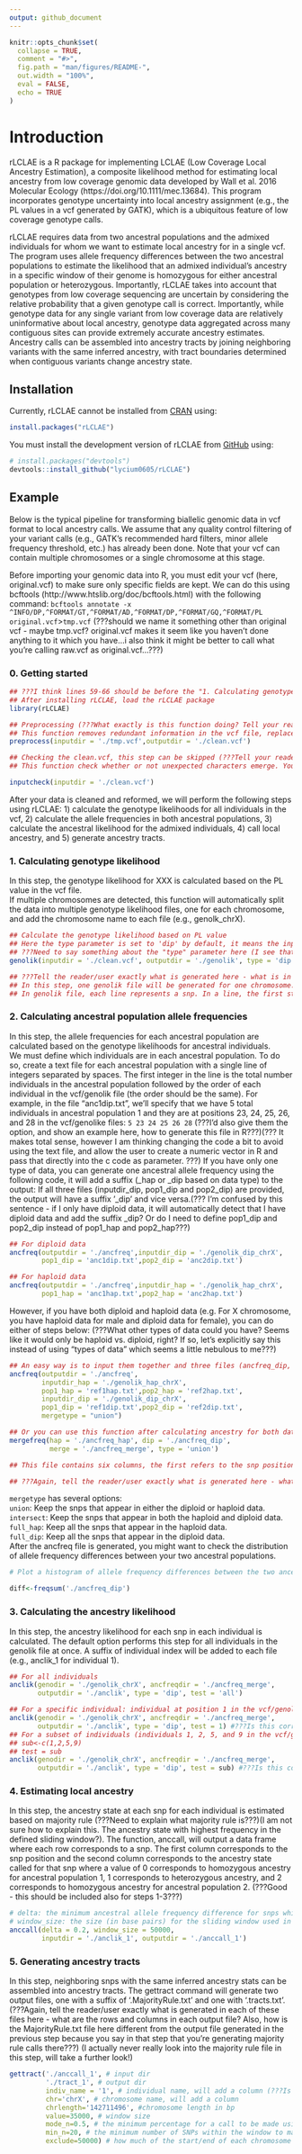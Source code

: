 ```yaml
---
output: github_document
---
```


<!-- README.md is generated from README.Rmd. Please edit that file -->

```r
knitr::opts_chunk$set(
  collapse = TRUE,
  comment = "#>",
  fig.path = "man/figures/README-",
  out.width = "100%",
  eval = FALSE,
  echo = TRUE
)
```

# Introduction

<!-- badges: start -->
<!-- badges: end -->

rLCLAE is a R package for implementing LCLAE (Low Coverage Local Ancestry Estimation), a composite likelihood method for estimating local ancestry from low coverage genomic data developed by Wall et al. 2016 Molecular Ecology (https://doi.org/10.1111/mec.13684). This program incorporates genotype uncertainty into local ancestry assignment (e.g., the PL values in a vcf generated by GATK), which is a ubiquitous feature of low coverage genotype calls.

rLCLAE requires data from two ancestral populations and the admixed individuals for whom we want to estimate local ancestry for in a single vcf. The program uses allele frequency differences between the two ancestral populations to estimate the likelihood that an admixed individual’s ancestry in a specific window of their genome is homozygous for either ancestral population or heterozygous. Importantly, rLCLAE takes into account that genotypes from low coverage sequencing are uncertain by considering the relative probability that a given genotype call is correct. Importantly, while genotype data for any single variant from low coverage data are relatively uninformative about local ancestry, genotype data aggregated across many contiguous sites can provide extremely accurate ancestry estimates. Ancestry calls can be assembled into ancestry tracts by joining neighboring variants with the same inferred ancestry, with tract boundaries determined when contiguous variants change ancestry state.

## Installation

Currently, rLCLAE cannot be installed from [CRAN](https://CRAN.R-project.org) using:

``` r
install.packages("rLCLAE")
```

You must install the development version of rLCLAE from [GitHub](https://github.com/) using:

``` r
# install.packages("devtools")
devtools::install_github("lycium0605/rLCLAE")
```

## Example

Below is the typical pipeline for transforming biallelic genomic data in vcf format to local ancestry calls. We assume that any quality control filtering of your variant calls (e.g., GATK's recommended hard filters, minor allele frequency threshold, etc.) has already been done. Note that your vcf can contain multiple chromosomes or a single chromosome at this stage.

Before importing your genomic data into R, you must edit your vcf (here, original.vcf) to make sure only specific fields are kept. We can do this using bcftools (http://www.htslib.org/doc/bcftools.html) with the following command:
`bcftools annotate -x ^INFO/DP,^FORMAT/GT,^FORMAT/AD,^FORMAT/DP,^FORMAT/GQ,^FORMAT/PL original.vcf `>` tmp.vcf` (???should we name it something other than original vcf - maybe tmp.vcf? original.vcf makes it seem like you haven't done anything to it which you have...i also think it might be better to call what you're calling raw.vcf as original.vcf...???)

### 0. Getting started

```r

## ???I think lines 59-66 should be before the "1. Calculating genotype likelihood section" and in their own section on getting started/importing the data in R.
## After installing rLCLAE, load the rLCLAE package
library(rLCLAE)

## Preprocessing (???What exactly is this function doing? Tell your reader/user???)
## This function removes redundant information in the vcf file, replace some types of characters (e.g. | or :) with others so that the following processing can be easier.
preprocess(inputdir = './tmp.vcf',outputdir = './clean.vcf')

## Checking the clean.vcf, this step can be skipped (???Tell your reader what this function is doing. What are common things that might happen when you run this function???)
## This function check whether or not unexpected characters emerge. Your input should contain only numbers, comma, space or '/'.If it outputs "Unexpected character, please double check your input", it means something went wrong with your input. This function also output the individual number and unique chromosome list detected in the input file. If the information is against your prior knowledge, you should also check your input.

inputcheck(inputdir = './clean.vcf')
```

After your data is cleaned and reformed, we will perform the following steps using rLCLAE: 1) calculate the genotype likelihoods for all individuals in the vcf, 2) calculate the allele frequencies in both ancestral populations, 3) calculate the ancestral likelihood for the admixed individuals, 4) call local ancestry, and 5) generate ancestry tracts.

### 1. Calculating genotype likelihood

In this step, the genotype likelihood for XXX is calculated based on the PL value in the vcf file. \
If multiple chromosomes are detected, this function will automatically split the data into multiple genotype likelihood files, one for each chromosome, and add the chromosome name to each file (e.g., genolk_chrX).

```r

## Calculate the genotype likelihood based on PL value
## Here the type parameter is set to 'dip' by default, it means the input is diploid data (e.g. autosomal data). If set to 'hap', it means the input is haploid data (e.g. X-chromosomal data of male).
## ???Need to say something about the "type" parameter here (I see that you mention it later but it doesn't help the reader/users if they don't know what it is at this step)???
genolik(inputdir = './clean.vcf', outputdir = './genolik', type = 'dip')

## ???Tell the reader/user exactly what is generated here - what is in the geno like file? how many columns? what is in each column? etc.???
## In this step, one genolik file will be generated for one chromosome. If your original.vcf contains more than one chromosome, they will be split into separate file with an additional suffix (e.g. genolik_chrX).
## In genolik file, each line represents a snp. In a line, the first string represents the chromosome index (e.g. chrX), the second number is the position of the snp for this line. After that, every three numbers represent the genotype likelihood for one individual. (e.g. -1. -1. -1. means the data for this individual is missing, and .81, .12, .07 represents P(AA), P(Aa), P(aa).

```

### 2. Calculating ancestral population allele frequencies

In this step, the allele frequencies for each ancestral population are calculated based on the genotype likelihoods for ancestral individuals.\
We must define which individuals are in each ancestral population. To do so, create a text file for each ancestral population with a single line of integers separated by spaces. The first integer in the line is the total number individuals in the ancestral population followed by the order of each individual in the vcf/genolik file (the order should be the same). For example, in the file "anc1dip.txt", we'll specify that we have 5 total individuals in ancestral population 1 and they are at positions 23, 24, 25, 26, and 28 in the vcf/genolike files: `5 23 24 25 26 28`\ (???I'd also give them the option, and show an example here, how to generate this file in R???)(??? It makes total sense, however I am thinking changing the code a bit to avoid using the text file, and allow the user to create a numeric vector in R and pass that directly into the c code as parameter. ???)
If you have only one type of data, you can generate one ancestral allele frequency using the following code, it will add a suffix (_hap or _dip based on data type) to the output: If all three files (inputdir_dip, pop1_dip and pop2_dip) are provided, the output will have a suffix '_dip' and vice versa.(??? I'm confused by this sentence - if I only have diploid data, it will automatically detect that I have diploid data and add the suffix _dip? Or do I need to define pop1_dip and pop2_dip instead of pop1_hap and pop2_hap???)

```r
## For diploid data 
ancfreq(outputdir = './ancfreq',inputdir_dip = './genolik_dip_chrX',
        pop1_dip = 'anc1dip.txt',pop2_dip = 'anc2dip.txt')

## For haploid data 
ancfreq(outputdir = './ancfreq',inputdir_hap = './genolik_hap_chrX',
        pop1_hap = 'anc1hap.txt',pop2_hap = 'anc2hap.txt')

```

However, if you have both diploid and haploid data (e.g. For X chromosome, you have haploid data for male and diploid data for female), you can do either of steps below: (???What other types of data could you have? Seems like it would only be haploid vs. diploid, right? If so, let's explicitly say this instead of using "types of data" which seems a little nebulous to me???)

```r

## An easy way is to input them together and three files (ancfreq_dip, ancfreq_hap, ancfreq_merge) will be generated
ancfreq(outputdir = './ancfreq',
        inputdir_hap = './genolik_hap_chrX',
        pop1_hap = 'ref1hap.txt',pop2_hap = 'ref2hap.txt',
        inputdir_dip = './genolik_dip_chrX',
        pop1_dip = 'ref1dip.txt',pop2_dip = 'ref2dip.txt',
        mergetype = "union")

## Or you can use this function after calculating ancestry for both data types separately 
mergefreq(hap = './ancfreq_hap', dip = './ancfreq_dip', 
          merge = './ancfreq_merge', type = 'union')

## This file contains six columns, the first refers to the snp position, the second and thrid columns refer to the allele frequency of 'A' in ancestral population 1 and 2, the fourth and fifth columns refer to the number of available chromosome used for allele frequency calculation in ancestral population 1 and 2, respectively.

## ???Again, tell the reader/user exactly what is generated here - what is in the ancfreq_dip file? how many columns? what is in each column? etc.???

```

`mergetype` has several options:\
`union`: Keep the snps that appear in either the diploid or haploid data.\
`intersect`: Keep the snps that appear in both the haploid and diploid data.\
`full_hap`: Keep all the snps that appear in the haploid data.\
`full_dip`: Keep all the snps that appear in the diploid data.\
After the ancfreq file is generated, you might want to check the distribution of allele frequency differences between your two ancestral populations.

```r

# Plot a histogram of allele frequency differences between the two ancestral populations and the mean/median/max/min of these data, and you can do further analysis on diff if necessary. For example, you can check the distribution and find the 25/50/75 percentile value, which may help you with your decision on the cutoff used in the following step.(???Not sure what "and you can do further analysis on diff if necessary" means - what kind of analysis would they do???)

diff<-freqsum('./ancfreq_dip')
```

### 3. Calculating the ancestry likelihood

In this step, the ancestry likelihood for each snp in each individual is calculated. The default option performs this step for all individuals in the genolik file at once. A suffix of individual index will be added to each file (e.g., anclik_1 for individual 1).

```r

## For all individuals
anclik(genodir = './genolik_chrX', ancfreqdir = './ancfreq_merge',
       outputdir = './anclik', type = 'dip', test = 'all')

## For a specific individual: individual at position 1 in the vcf/genolik file
anclik(genodir = './genolik_chrX', ancfreqdir = './ancfreq_merge',
       outputdir = './anclik', type = 'dip', test = 1) #???Is this correct???
## For a subset of individuals (individuals 1, 2, 5, and 9 in the vcf/genolik file):
## sub<-c(1,2,5,9)
## test = sub
anclik(genodir = './genolik_chrX', ancfreqdir = './ancfreq_merge',
       outputdir = './anclik', type = 'dip', test = sub) #???Is this correct???(They should be correct, I make corresponding changes in the code and test all three types, may I ask what is the worry here more specifically?)
```

### 4. Estimating local ancestry

In this step, the ancestry state at each snp for each individual is estimated based on majority rule (???Need to explain what majority rule is???)(I am not sure how to explain this. The ancestry state with highest frequency in the defined sliding window?). The function, anccall, will output a data frame where each row corresponds to a snp. The first column corresponds to the snp position and the second column corresponds to the ancestry state called for that snp where a value of 0 corresponds to homozygous ancestry for ancestral population 1, 1 corresponds to heterozygous ancestry, and 2 corresponds to homozygous ancestry for ancestral population 2. (???Good - this should be included also for steps 1-3???)

```r
# delta: the minimum ancestral allele frequency difference for snps which will be evaluated; e.g., delta=0.2 will only evaluate snps with >= 20% allele frequency difference between ancestral populations (??? Is it >20% or >=20%???)
# window_size: the size (in base pairs) for the sliding window used in ancestry calling where the larger this value is, the shorter tracts will be smoothed out; e.g., window_size=50000 will use 50 kb sliding windows
anccall(delta = 0.2, window_size = 50000,
        inputdir = './anclik_1', outputdir = './anccall_1')
```

### 5. Generating ancestry tracts

In this step, neighboring snps with the same inferred ancestry stats can be assembled into ancestry tracts. The gettract command will generate two output files, one with a suffix of '.MajorityRule.txt' and one with '.tracts.txt'. (???Again, tell the reader/user exactly what is generated in each of these files here - what are the rows and columns in each output file? Also, how is the MajorityRule.txt file here different from the output file generated in the previous step because you say in that step that you're generating majority rule calls there???)
(I actually never really look into the majority rule file in this step, will take a further look!)

```r
gettract('./anccall_1', # input dir
         './tract_1', # output dir
         indiv_name = '1', # individual name, will add a column (???Is there a way to do it for all individuals in the sample and not each individual in turn???)
         chr='chrX', # chromosome name, will add a column
         chrlength='142711496', #chromosome length in bp
         value=35000, # window size
         mode_n=0.5, # the minimum percentage for a call to be made using majority rule
         min_n=20, # the minimum number of SNPs within the window to make a call
         exclude=50000) # how much of the start/end of each chromosome to ignore if any (???Can you do exclude=0 if you don't want to ignore anything???) I think so??
```
